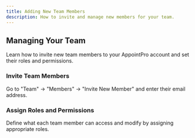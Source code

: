 ```yaml
---
title: Adding New Team Members
description: How to invite and manage new members for your team.
---
```


## Managing Your Team

Learn how to invite new team members to your AppointPro account and set their roles and permissions.

### Invite Team Members

Go to "Team" -> "Members" -> "Invite New Member" and enter their email address.

### Assign Roles and Permissions

Define what each team member can access and modify by assigning appropriate roles. 